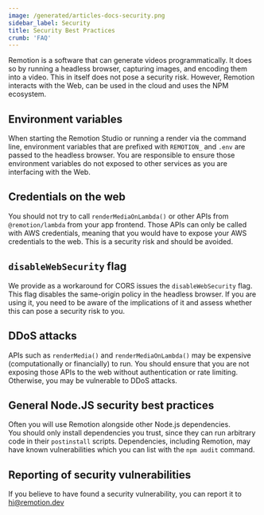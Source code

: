 ```yaml
---
image: /generated/articles-docs-security.png
sidebar_label: Security
title: Security Best Practices
crumb: 'FAQ'
---
```


Remotion is a software that can generate videos programmatically. It does so by running a headless browser, capturing images, and encoding them into a video. This in itself does not pose a security risk. However, Remotion interacts with the Web, can be used in the cloud and uses the NPM ecosystem.

## Environment variables

When starting the Remotion Studio or running a render via the command line, environment variables that are prefixed with `REMOTION_` and `.env` are passed to the headless browser. You are responsible to ensure those environment variables do not exposed to other services as you are interfacing with the Web.

## Credentials on the web

You should not try to call `renderMediaOnLambda()` or other APIs from `@remotion/lambda` from your app frontend. Those APIs can only be called with AWS credentials, meaning that you would have to expose your AWS credentials to the web. This is a security risk and should be avoided.

## `disableWebSecurity` flag

We provide as a workaround for CORS issues the `disableWebSecurity` flag. This flag disables the same-origin policy in the headless browser. If you are using it, you need to be aware of the implications of it and assess whether this can pose a security risk to you.

## DDoS attacks

APIs such as `renderMedia()` and `renderMediaOnLambda()` may be expensive (computationally or financially) to run. You should ensure that you are not exposing those APIs to the web without authentication or rate limiting. Otherwise, you may be vulnerable to DDoS attacks.

## General Node.JS security best practices

Often you will use Remotion alongside other Node.js dependencies.  
You should only install dependencies you trust, since they can run arbitrary code in their `postinstall` scripts.
Dependencies, including Remotion, may have known vulnerabilities which you can list with the `npm audit` command.

## Reporting of security vulnerabilities

If you believe to have found a security vulnerability, you can report it to hi@remotion.dev
